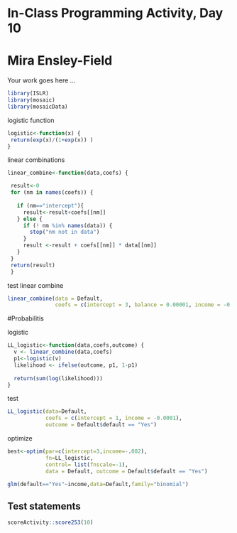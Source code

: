 # In-Class Programming Activity, Day 10


# Mira Ensley-Field
Your work goes here ...
```r
library(ISLR)
library(mosaic)
library(mosaicData)
```

logistic function
```r
logistic<-function(x) {
 return(exp(x)/(1+exp(x)) )
}
```

linear combinations
```r
linear_combine<-function(data,coefs) {

 result<-0
 for (nm in names(coefs)) {
   
   if (nm=="intercept"){
     result<-result+coefs[[nm]]
   } else {
     if (! nm %in% names(data)) {
       stop("nm not in data")
     }
     result <-result + coefs[[nm]] * data[[nm]]
   }
 }
 return(result)
 }
```


test linear combine
```r
linear_combine(data = Default, 
               coefs = c(intercept = 3, balance = 0.00001, income = -0.0002))

```

#Probabilitis

logistic
```r
LL_logistic<-function(data,coefs,outcome) {
  v <- linear_combine(data,coefs)
  p1<-logistic(v)
  likelihood <- ifelse(outcome, p1, 1-p1)
  
  return(sum(log(likelihood)))
}

```

test
```r
LL_logistic(data=Default, 
            coefs = c(intercept = 1, income = -0.0001), 
            outcome = Default$default == "Yes")

```

optimize
```r
best<-optim(par=c(intercept=3,income=-.002),
            fn=LL_logistic, 
            control= list(fnscale=-1),
            data = Default, outcome = Default$default == "Yes")

glm(default=="Yes"~income,data=Default,family="binomial")

```

## Test statements

```r
scoreActivity::score253(10)
```